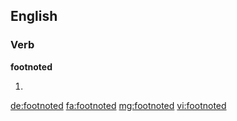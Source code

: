 ==English==

===Verb===
'''footnoted'''

# {{past of|footnote}}

[[de:footnoted]]
[[fa:footnoted]]
[[mg:footnoted]]
[[vi:footnoted]]